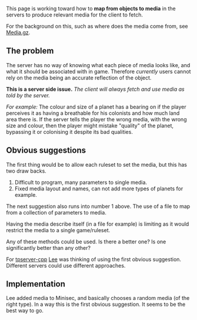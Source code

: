 This page is working toward how to '''map from objects to media''' in the servers to produce relevant media for the client to fetch.

For the background on this, such as where does the media come from, see [[Media.gz]].

== The problem ==

The server has no way of knowing what each piece of media looks like, and what it should be associated with in game. Therefore ''currently'' users cannot rely on the media being an accurate reflection of the object.

''' This is a server side issue. ''' ''The client will always fetch and use media as told by the server.''

''For example:'' The colour and size of a planet has a bearing on if the player perceives it as having a breathable for his colonists and how much land area there is. If the server tells the player the wrong media, with the wrong size and colour, then the player might mistake "quality" of the planet, bypassing it or colonising it despite its bad qualities.

== Obvious suggestions ==

The first thing would be to allow each ruleset to set the media, but this has two draw backs.
# Difficult to program, many parameters to single media.
# Fixed media layout and names, can not add more types of planets for example.

The next suggestion also runs into number 1 above. The use of a file to map from a collection of parameters to media.

Having the media describe itself (in a file for example) is limiting as it would restrict the media to a single game/ruleset.

Any of these methods could be used. Is there a better one? Is one significantly better than any other?

For [[tpserver-cpp]] [[User:Lee Begg|Lee]] was thinking of using the first obvious suggestion. Different servers could use different approaches.

== Implementation ==
Lee added media to Minisec, and basically chooses a random media (of the right type). In a way this is the first obvious suggestion. It seems to be the best way to go.